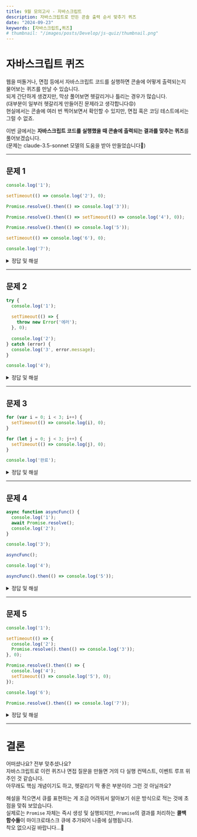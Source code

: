 ```yaml
---
title: 9월 모의고사 - 자바스크립트
description: 자바스크립트로 만든 콘솔 출력 순서 맞추기 퀴즈
date: "2024-09-23"
keywords: [자바스크립트,퀴즈]
# thumbnail: "/images/posts/Develop/js-quiz/thumbnail.png"
---
```



# 자바스크립트 퀴즈

웹을 떠돌거나, 면접 등에서 자바스크립트 코드를 실행하면 콘솔에 어떻게 출력되는지 물어보는 퀴즈를 만날 수 있습니다.  
되게 간단하게 생겼지만, 막상 풀어보면 헷갈리거나 틀리는 경우가 많습니다.  
(대부분이 일부러 헷갈리게 만들어진 문제라고 생각합니다😡)   
현실에서는 콘솔에 여러 번 찍어보면서 확인할 수 있지만, 면접 혹은 코딩 테스트에서는 그럴 수 없죠.  

이번 글에서는 **자바스크립트 코드를 실행했을 때 콘솔에 출력되는 결과를 맞추는 퀴즈**를 풀어보겠습니다.  
(문제는 claude-3.5-sonnet 모델의 도움을 받아 만들었습니다🤗)

---

## 문제 1

```js
console.log('1');

setTimeout(() => console.log('2'), 0);

Promise.resolve().then(() => console.log('3'));

Promise.resolve().then(() => setTimeout(() => console.log('4'), 0));

Promise.resolve().then(() => console.log('5'));

setTimeout(() => console.log('6'), 0);

console.log('7');
```

<details>
  <summary>정답 및 해설</summary>

  ```bash
  1
  7
  3
  5
  2
  6
  4
  ```

  1. 코드가 차례대로 실행되어 `1`이 출력됩니다.
  2. `console.log('2')`는 당장 실행되지 않고 태스크 큐에 추가됩니다.  
  현재 태스크 큐: `[2출력]`  
  현재 마이크로태스크 큐: `[]`
  3. `console.log('3')`은 당장 실행되지 않고 마이크로태스크 큐에 추가됩니다. 
  현재 태스크 큐: `[2출력]`  
  현재 마이크로태스크 큐: `[3출력]`
  4. `setTimeout(() => console.log('4'), 0)`은 당장 실행되지 않고 마이크로 태스크 큐에 추가됩니다.   
  현재 태스크 큐: `[2출력]`  
  현재 마이크로태스크 큐: `[3출력, setTimeout(4출력)]`
  5. `console.log('5')`는 당장 실행되지 않고 마이크로태스크 큐에 추가됩니다.  
  현재 태스크 큐: `[2출력]`  
  현재 마이크로태스크 큐: `[3출력, setTimeout(4출력), 5출력]`
  6. `console.log('6')`은 당장 실행되지 않고 태스크 큐에 추가됩니다.  
  현재 태스크 큐: `[2출력, 6출력]`  
  현재 마이크로태스크 큐: `[3출력, setTimeout(4출력), 5출력]`
  7. 콘솔에 `7`이 출력됩니다.
  8. 콜 스택이 비었으니 마이크로태스크 큐에 있는 코드부터 콜 스택으로 이동하여 실행됩니다.  
  현재 태스크 큐: `[2출력, 6출력]`  
  현재 마이크로태스크 큐: `[3출력, setTimeout(4출력), 5출력]`
  9. 콘솔에 `3`이 출력됩니다.
  10. `setTimeout(4출력)`이 실행되어 `4출력`이 태스크 큐에 추가됩니다.  
  현재 태스크 큐: `[2출력, 6출력, 4출력]`  
  현재 마이크로태스크 큐: `[5출력]`
  11. 콘솔에 `5`가 출력됩니다.
  12. 이제 태스크 큐에 있는 코드가 콜 스택으로 이동하여 실행됩니다.  
  현재 태스크 큐: `[2출력, 6출력, 4출력]`  
  13. 콘솔에 `2`가 출력됩니다.
  14. 콘솔에 `6`이 출력됩니다.
  15. 콘솔에 `4`가 출력됩니다.
  
  #### 해설

  이 문제는 자바스크립트의 이벤트 루프와 태스크 큐, 마이크로태스크 큐에 대해 이해하고 있는지 묻는 문제입니다.  
  일단 **비동기 코드는 콜 스택이 비워진 후에 실행된다**는 것을 알고 있어야 접근할 수 있습니다.  
  또한, 조금 더 상세하게 **마이크로태스크 큐가 태스크 큐보다 우선순위가 높다**는 것을 알고 있어야 하며,  
  **`setTimeout`과 `Promise`가 각각 어디에 속하는지** 알고 있어야 풀 수 있습니다.

</details>

---

## 문제 2

```js
try {
  console.log('1');
  
  setTimeout(() => {
    throw new Error('에러');
  }, 0);
  
  console.log('2');
} catch (error) {
  console.log('3', error.message);
}

console.log('4');
```

<details>
  <summary>정답 및 해설</summary>

  ```bash
  1
  2
  4
  Uncaught Error
  ```

  1. 차례대로 코드가 실행되어 `1`이 출력됩니다.
  2. `setTimeout`의 콜백 함수는 당장 실행되지 않고 태스크 큐에 추가됩니다.
  3. 콘솔에 `2`가 출력됩니다.
  3. 콘솔에 `4`가 출력됩니다.
  4. 콜 스택이 비었으니 태스크 큐에 있는 코드가 콜 스택으로 이동하여 실행됩니다.  
  이때 에러가 발생하나, `try-catch` 블록은 이미 실행 컨텍스트에서 제거되었으므로 에러가 잡히지 않습니다.  

  #### 해설

  문제 1의 심화 버전이라고 할 수 있을 것 같습니다.  
  비동기 코드가 태스크 큐에 추가되는 것은 문제 1과 동일하지만, 그게 에러라면...?  
  안타깝게도 `try-catch` 블록이 이미 실행 컨텍스트에서 제거된 후에 에러가 발생하기 때문에 에러가 잡히지 않습니다.  
  따라서 `console.log('3', error.message)`는 실행되지 않습니다.

</details>

---

## 문제 3

```js
for (var i = 0; i < 3; i++) {
  setTimeout(() => console.log(i), 0);
}

for (let j = 0; j < 3; j++) {
  setTimeout(() => console.log(j), 0);
}

console.log('완료');
```

<details>
  <summary>정답 및 해설</summary>

  ```bash
  완료
  3
  3
  3
  0
  1
  2
  ```

  1. 반복문 내부의 `setTimeout`은 당장 실행되지 않고 태스크 큐에 추가됩니다.  
  2. 콘솔에 `완료`가 출력됩니다.
  3. 콜 스택이 비었으니 태스크 큐에 있는 코드가 콜 스택으로 이동하여 실행됩니다.  
  4. 콘솔에 `3`이 세 번 출력됩니다.
  5. 콘솔에 `0`, `1`, `2`가 출력됩니다.

  #### 해설

  이 문제는 `var`와 `let`의 차이를 이해하고 있는지 묻는 문제입니다.  
  (저는 `var`로 선언된 것을 알아채지 못해 틀렸습니다🥲)  

  `var`는 함수 스코프를 가지므로 전역 변수 `i`가 선언됩니다.  
  따라서 세 개의 `setTimeout` 콜백 함수가 모두 동일한 변수 `i`를 참조하게 됩니다.  
  `i`는 반복문이 끝나면 3이 되므로 세 개의 `setTimeout` 콜백 함수가 모두 `3`을 출력합니다.  

  반면, `let`은 블록 스코프를 가지므로 각각 다른 변수 `j`를 참조하게 됩니다.  
  따라서 세 개의 `setTimeout` 콜백 함수가 각각 `0`, `1`, `2`를 출력합니다.  
</details>

---

## 문제 4

```js
async function asyncFunc() {
  console.log('1');
  await Promise.resolve();
  console.log('2');
}

console.log('3');

asyncFunc();

console.log('4');

asyncFunc().then(() => console.log('5'));
```

<details>
  <summary>정답 및 해설</summary>

  ```bash
  3
  1
  4
  1
  2
  2
  5
  ```

  1. 콘솔에 `3`이 출력됩니다.
  2. `asyncFunc` 함수가 호출되어 콘솔에 `1`이 출력됩니다.
  3. `await`로 인해 현재 실행 중인 `asyncFunc`의 실행이 일시 중단되고, 자바스크립트 엔진은 다른 작업을 처리할 수 있도록 제어를 반환합니다.  
     `asyncFunc`는 `Promise`가 해결될 때까지 기다립니다.(마이크로태스크 큐에 추가) 기다리는 동안 원래의 실행 환경으로 돌아갑니다.
  4. 콘솔에 `4`가 출력됩니다.
  5. `asyncFunc` 함수가 다시 호출되어 콘솔에 `1`이 출력됩니다.
  6. `await`로 인해 현재 실행 중인 `asyncFunc`의 실행이 일시 중단되고 마이크로태스크 큐에 `Promise`가 추가됩니다. 자바스크립트 엔진은 다른 작업을 처리할 수 있도록 제어를 반환합니다.  
  7. 이제 콜 스택이 비었으니 마이크로태스크 큐에 있는 코드가 콜 스택으로 이동하여 실행됩니다.  
  8. 첫 번째 `asyncFunc`의 `await`가 해결되어 `await` 아래에 있던 `2`가 출력됩니다.  
  9. 두 번째 `asyncFunc`의 `await`가 해결되어 `await` 아래에 있던 `2`가 출력됩니다.  
  10. `asyncFunc().then(() => console.log('5'));`의 `then` 핸들러가 실행되어 콘솔에 `5`가 출력됩니다.


  #### 해설

  이 문제는 `async/await`의 동작 방식을 이해하고 있는지 묻는 문제입니다.  

  `async/await`은 비동기 코드를 동기적으로 작성할 수 있게 해주는 문법입니다.  
  `await` 키워드는 현재 실행 중인 함수의 실행을 일시 중단하고, 비동기 코드가 해결될 때까지 기다립니다.  
  여기서 뽀인트는 **`await`를 만나면 함수의 실행이 일시 중단되고, 다른 작업을 처리할 수 있도록 제어를 반환한다**는 점입니다.

</details>

---

## 문제 5

```js
console.log('1');

setTimeout(() => {
  console.log('2');
  Promise.resolve().then(() => console.log('3'));
}, 0);

Promise.resolve().then(() => {
  console.log('4');
  setTimeout(() => console.log('5'), 0);
});

console.log('6');

Promise.resolve().then(() => console.log('7'));
```

<details>
  <summary>정답 및 해설</summary>

  ```bash
  1
  6
  4
  7
  2
  3
  5
  ```

  1. 콘솔에 `1`이 출력됩니다.
  2. `setTimeout`의 콜백 함수는 당장 실행되지 않고 태스크 큐에 추가됩니다.  
  현재 태스크 큐: `[setTimeout(2출력 후 Promise.then(3출력))]`  
  현재 마이크로태스크 큐: `[]`
  3. `Promise`의 `then` 핸들러는 당장 실행되지 않고 마이크로태스크 큐에 추가됩니다.  
  현재 태스크 큐: `[setTimeout(2출력 후 Promise.then(3출력))]`  
  현재 마이크로태스크 큐: `[Promise.then(4출력 후 setTimeout(5출력))]`
  5. 콘솔에 `6`이 출력됩니다.
  6. `Promise`의 `then` 핸들러는 당장 실행되지 않고 마이크로태스크 큐에 추가됩니다.  
  현재 태스크 큐: `[setTimeout(2출력 후 Promise.then(3출력))]`  
  현재 마이크로태스크 큐: `[Promise.then(4출력 후 setTimeout(5출력)), Promise.then(7출력)]`
  7. 콜 스택이 비었으니 마이크로태스크 큐에 있는 코드가 콜 스택으로 이동하여 실행됩니다.
  8. 첫 번째 `Promise.then(4출력 후 setTimeout(5출력))`이 실행되어 콘솔에 `4`가 출력됩니다. `setTimeout(5출력)`은 당장 실행되지 않고 태스크 큐에 추가됩니다.  
  현재 태스크 큐: `[setTimeout(2출력 후 Promise.then(3출력)), setTimeout(5출력)]`  
  현재 마이크로태스크 큐: `[Promise.then(7출력)]`
  9. 두 번째 `Promise.then(7출력)`이 실행되어 콘솔에 `7`이 출력됩니다.
  현재 태스크 큐: `[setTimeout(2출력 후 Promise.then(3출력)), setTimeout(5출력)]`  
  현재 마이크로태스크 큐: `[]`
  10. 콜 스택이 비었으니 태스크 큐에 있는 코드가 콜 스택으로 이동하여 실행됩니다.
  11. 먼저 `setTimeout(2출력 후 Promise.then(3출력))`의 콜백 함수가 실행되어 우선 콘솔에 `2`가 출력됩니다.  
  12. 그 다음 `Promise.then(3출력)`을 마이크로태스크 큐에 추가하고 콜 스택이 비워집니다.  
  현재 태스크 큐: `[setTimeout(5출력)]`  
  현재 마이크로태스크 큐: `[Promise.then(3출력)]`
  13. 콜 스택이 비었으니 마이크로태스크 큐에 있는 `Promise.then(3출력)`가 콜 스택으로 이동하여 실행됩니다. 콘솔에 `3`이 출력됩니다.  
  현재 태스크 큐: `[setTimeout(5출력)]`  
  현재 마이크로태스크 큐: `[]`
  14. 마지막으로 `setTimeout(5출력)`의 콜백 함수가 실행되어 콘솔에 `5`가 출력됩니다.
  

  #### 해설

  이 문제는 좀 더럽네요...  
  차근차근 코드를 읽으면서 얘는 마이크로태스크 큐에 넣고, 얘는 태스크 큐에 넣고, 콜 스택으로 보내면서 콘솔에 출력되는 순서를 확인해 보면 됩니다.  
  위의 문제들과 비교했을 때, 새로운 개념이 나오는 문제는 아니고 코드를 읽는 능력을 묻는 문제라고 생각합니다.  

  조금 헷갈리는 부분은 `2` → `3` → `5` 순서인데, 콜 스택이 비었을 때 작업을 **하나씩** 콜 스택으로 가져와 실행한다는 점을 알고 있다면 도움이 될 것 같습니다.  
  `2`가 출력되고 `Promise.then(3출력)`이 마이크로태스크 큐에 추가되면서 콜 스택의 `setTimeout` 콜백은 작업을 종료합니다. 즉, 콜 스택이 비워지게 됩니다.  
  이후 콜 스택이 비었으니 마이크로태스크 큐에 있는 `Promise.then(3출력)`이 콜 스택으로 이동하여 실행되어 콘솔에 `3`이 출력됩니다.  
  `5`를 출력하는 `setTimeout` 콜백은 태스크 큐에 추가되어 있으므로 우선순위가 낮아 가장 마지막에 출력됩니다.
  
</details>

---

# 결론

어떠셨나요? 전부 맞추셨나요?  
자바스크립트로 이런 퀴즈나 면접 질문을 만들면 거의 다 실행 컨텍스트, 이벤트 루프 위주인 것 같습니다.  
아무래도 핵심 개념이기도 하고, 헷갈리기 딱 좋은 부분이라 그런 것 아닐까요?  

해설을 적으면서 큐를 표현하는 게 조금 어려워서 알아보기 쉬운 방식으로 적는 것에 초점을 맞춰 보았습니다.  
실제로는 `Promise` 자체는 즉시 생성 및 실행되지만, `Promise`의 결과를 처리하는 **콜백 함수들**이 마이크로태스크 큐에 추가되어 나중에 실행됩니다.  
착오 없으시길 바랍니다...🤗



